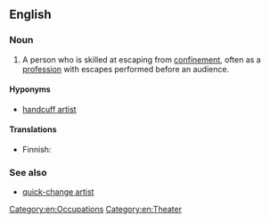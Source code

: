 ==English==

===Noun===
{{wikipedia}}
{{en-noun|head=[[escape]] [[artist]]}}

# A person who is skilled at escaping from [[confinement]], often as a [[profession]] with escapes performed before an audience.

====Hyponyms====
* [[handcuff artist]]

====Translations====
{{trans-top|person skilled in escaping from confinement}}
* Finnish: {{t-|fi|kahlekuningas}}
{{trans-mid}}
{{trans-bottom}}

===See also===
* [[quick-change artist]]

[[Category:en:Occupations]]
[[Category:en:Theater]]